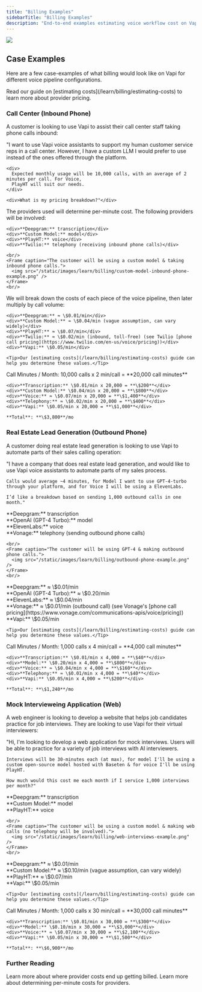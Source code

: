 ```yaml
---
title: "Billing Examples"
sidebarTitle: "Billing Examples"
description: "End-to-end examples estimating voice workflow cost on Vapi."
---
```


<Frame>
  <img src="/static/images/learn/billing/billing-example-template.png" />
</Frame>

## Case Examples

Here are a few case-examples of what billing would look like on Vapi for different voice pipeline configurations.

<Tip>
  Read our guide on [estimating costs](/learn/billing/estimating-costs) to learn more about provider
  pricing.
</Tip>

### Call Center (Inbound Phone)

A customer is looking to use Vapi to assist their call center staff taking phone calls inbound:

<Steps>
  <Step title="Scenario">
    <div>
      "I want to use Vapi voice assistants to support my human customer service reps in a call
      center. However, I have a custom LLM I would prefer to use instead of the ones offered through
      the platform.
    </div>

    <div>
      Expected monthly usage will be 10,000 calls, with an average of 2 minutes per call. For Voice,
      PlayHT will suit our needs.
    </div>

    <div>What is my pricing breakdown?"</div>

  </Step>
  <Step title="Providers">
    The providers used will determine per-minute cost. The following providers will be involved:

    <div>**Deepgram:** transcription</div>
    <div>**Custom Model:** model</div>
    <div>**PlayHT:** voice</div>
    <div>**Twilio:** telephony (receiving inbound phone calls)</div>

    <br/>
    <Frame caption="The customer will be using a custom model & taking inbound phone calls.">
      <img src="/static/images/learn/billing/custom-model-inbound-phone-example.png" />
    </Frame>
    <br/>

  </Step>
  <Step title="Cost Breakdown">
    We will break down the costs of each piece of the voice pipeline, then later multiply by call volume:

    <div>**Deepgram:** ≈ \$0.01/min</div>
    <div>**Custom Model:** ≈ \$0.04/min (vague assumption, can vary widely)</div>
    <div>**PlayHT:** ≈ \$0.07/min</div>
    <div>**Twilio:** ≈ \$0.02/min (inbound, toll-free) (see Twilio [phone call pricing](https://www.twilio.com/en-us/voice/pricing))</div>
    <div>**Vapi:** \$0.05/min</div>

    <Tip>Our [estimating costs](/learn/billing/estimating-costs) guide can help you determine these values.</Tip>

  </Step>
  <Step title="Final Estimate">
    Call Minutes / Month: 10,000 calls x 2 min/call = **20,000 call minutes**

    <div>**Transcription:** \$0.01/min x 20,000 = **\$200**</div>
    <div>**Custom Model:** \$0.04/min x 20,000 = **\$800**</div>
    <div>**Voice:** ≈ \$0.07/min x 20,000 = **\$1,400**</div>
    <div>**Telephony:** ≈ \$0.02/min x 20,000 = **\$400**</div>
    <div>**Vapi:** \$0.05/min x 20,000 = **\$1,000**</div>

    **Total**: **\$3,800**/mo

  </Step>
</Steps>

### Real Estate Lead Generation (Outbound Phone)

A customer doing real estate lead generation is looking to use Vapi to automate parts of their sales calling operation:

<Steps>
  <Step title="Scenario">
    "I have a company that does real estate lead generation, and would like to use Vapi voice
    assistants to automate parts of my sales process.

    Calls would average ~4 minutes, for Model I want to use GPT-4-turbo through your platform, and for Voice I will be using a ElevenLabs.

    I’d like a breakdown based on sending 1,000 outbound calls in one month."

  </Step>
  <Step title="Providers">
    <div>**Deepgram:** transcription</div>
    <div>**OpenAI (GPT-4 Turbo):** model</div>
    <div>**ElevenLabs:** voice</div>
    <div>**Vonage:** telephony (sending outbound phone calls)</div>

    <br/>
    <Frame caption="The customer will be using GPT-4 & making outbound phone calls.">
      <img src="/static/images/learn/billing/outbound-phone-example.png" />
    </Frame>
    <br/>

  </Step>
  <Step title="Cost Breakdown">
    <div>**Deepgram:** ≈ \$0.01/min</div>
    <div>**OpenAI (GPT-4 Turbo):** ≈ \$0.20/min</div>
    <div>**ElevenLabs:** ≈ \$0.04/min</div>
    <div>**Vonage:** ≈ \$0.01/min (outbound call) (see Vonage's [phone call pricing](https://www.vonage.com/communications-apis/voice/pricing))</div>
    <div>**Vapi:** \$0.05/min</div>

    <Tip>Our [estimating costs](/learn/billing/estimating-costs) guide can help you determine these values.</Tip>

  </Step>
  <Step title="Final Estimate">
    Call Minutes / Month: 1,000 calls x 4 min/call = **4,000 call minutes**

    <div>**Transcription:** \$0.01/min x 4,000 = **\$40**</div>
    <div>**Model:** \$0.20/min x 4,000 = **\$800**</div>
    <div>**Voice:** ≈ \$0.04/min x 4,000 = **\$160**</div>
    <div>**Telephony:** ≈ \$0.01/min x 4,000 = **\$40**</div>
    <div>**Vapi:** \$0.05/min x 4,000 = **\$200**</div>

    **Total**: **\$1,240**/mo

  </Step>
</Steps>

### Mock Intervieweing Application (Web)

A web engineer is looking to develop a website that helps job candidates practice for job interviews. They are looking to use Vapi for their virtual interviewers:

<Steps>
  <Step title="Scenario">
    "Hi, I'm looking to develop a web application for mock interviews. Users will be able to practice for a variety
    of job interviews with AI interviewers.

    Interviews will be 30-minutes each (at max), for model I'll be using a custom open-source model hosted with Baseten & for voice I'll be using PlayHT.

    How much would this cost me each month if I service 1,000 interviews per month?"

  </Step>
  <Step title="Providers">
    <div>**Deepgram:** transcription</div>
    <div>**Custom Model:** model</div>
    <div>**PlayHT:** voice</div>

    <br/>
    <Frame caption="The customer will be using a custom model & making web calls (no telephony will be involved).">
      <img src="/static/images/learn/billing/web-interviews-example.png" />
    </Frame>
    <br/>

  </Step>
  <Step title="Cost Breakdown">
    <div>**Deepgram:** ≈ \$0.01/min</div>
    <div>**Custom Model:** ≈ \$0.10/min (vague assumption, can vary widely)</div>
    <div>**PlayHT:** ≈ \$0.07/min</div>
    <div>**Vapi:** \$0.05/min</div>

    <Tip>Our [estimating costs](/learn/billing/estimating-costs) guide can help you determine these values.</Tip>

  </Step>
  <Step title="Final Estimate">
    Call Minutes / Month: 1,000 calls x 30 min/call = **30,000 call minutes**

    <div>**Transcription:** \$0.01/min x 30,000 = **\$300**</div>
    <div>**Model:** \$0.10/min x 30,000 = **\$3,000**</div>
    <div>**Voice:** ≈ \$0.07/min x 30,000 = **\$2,100**</div>
    <div>**Vapi:** \$0.05/min x 30,000 = **\$1,500**</div>

    **Total**: **\$6,900**/mo

  </Step>
</Steps>

### Further Reading

<CardGroup cols={2}>
  <Card title="Provider Costs" icon="route" iconType="solid" href="/learn/billing/cost-routing">
    Learn more about where provider costs end up getting billed.
  </Card>
  <Card
    title="Estimating Costs"
    icon="equals"
    iconType="solid"
    href="/learn/billing/estimating-costs"
  >
    Learn more about determining per-minute costs for providers.
  </Card>
</CardGroup>
